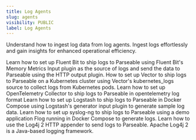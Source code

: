 ```yaml
---
title: Log Agents
slug: agents
visibility: PUBLIC
label: Log Agents
---
```

Understand how to ingest log data from log agents. Ingest logs effortlessly and gain insights for enhanced operational efficiency.

<CardGroup cols={2}>
  <Card title="Fluent Bit" href="/docs-beta/default-guide/log-ingestion/log-agents/how-to-setup-fluent-bit">
    Learn how to set up Fluent Bit to ship logs to Parseable using Fluent Bit's Memory Metrics Input plugin as the source of logs and send the data to Parseable using the HTTP output plugin.
  </Card>
  <Card title="Vector" href="/docs-beta/default-guide/log-ingestion/log-agents/how-to-setup-vector">
    How to set up Vector to ship logs to Parseable on a Kubernetes cluster using Vector's kubernetes_logs source to collect logs from Kubernetes pods.
  </Card>
  <Card title="OpenTelemetry Collector" href="/docs-beta/default-guide/log-ingestion/log-agents/how-to-setup-opentelemetry-collector">
    Learn how to set up OpenTelemetry Collector to ship logs to Parseable in opentelemetry log format
  </Card>
  <Card title="Logstash" href="/docs-beta/default-guide/log-ingestion/log-agents/how-to-setup-logstash">
    Learn how to set up Logstash to ship logs to Parseable in Docker Compose using Logstash's generator input plugin to generate sample log data.
  </Card>
  <Card title="syslog-ng" href="/docs-beta/default-guide/log-ingestion/log-agents/how-to-setup-syslog-ng">
    Learn how to set up syslog-ng to ship logs to Parseable using a demo application Flog running in Docker Compose to generate logs.
  </Card>
  <Card title="Apache Log4j 2" href="/docs-beta/default-guide/log-ingestion/log-agents/apache-log4j-2">
    Learn how to use the Log4j 2 HTTP appender to send logs to Parseable. Apache Log4j 2 is a Java-based logging framework.
  </Card>
</CardGroup>
